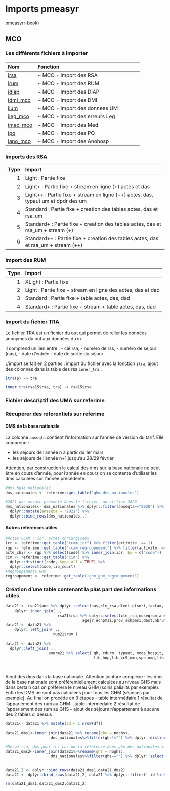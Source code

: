 # Imports pmeasyr

[pmeasyrr-book](https://guillaumepressiat.github.io/pmeasyr-book/import-des-donn%C3%A9es.html#mco))


## MCO 

### Les différents fichiers à importer 
|Nom       |Fonction                           |
|:---------|:----------------------------------|
|[irsa](https://guillaumepressiat.github.io/pmeasyr/reference/irsa.html)      |~ MCO - Import des RSA             |
|[irum](https://guillaumepressiat.github.io/pmeasyr/reference/irum.html)      |~ MCO - Import des RUM             |
|[idiap](https://guillaumepressiat.github.io/pmeasyr/reference/idiap.html)     |~ MCO - Import des DIAP            |
|[idmi_mco](https://guillaumepressiat.github.io/pmeasyr/reference/idmi_mco.html)  |~ MCO - Import des DMI             |
|[iium](https://guillaumepressiat.github.io/pmeasyr/reference/iium.html)      |~ MCO - Import des donnees UM      |
|[ileg_mco](https://guillaumepressiat.github.io/pmeasyr/reference/ileg_mco.html)  |~ MCO - Import des erreurs Leg     |
|[imed_mco](https://guillaumepressiat.github.io/pmeasyr/reference/imed_mco.html)  |~ MCO - Import des Med             |
|[ipo](https://guillaumepressiat.github.io/pmeasyr/reference/ipo.html)       |~ MCO - Import des PO              |
|[iano_mco](https://guillaumepressiat.github.io/pmeasyr/reference/iano_mco.html)  |~ MCO - Import des Anohosp         |


### Imports des RSA

 Type|Import                                                                               |
|----:|:------------------------------------------------------------------------------------|
|    1|Light      : Partie fixe                                                             |
|    2|Light+     : Partie fixe + stream en ligne (+) actes et das                          |
|    3|Light++    : Partie fixe + stream en ligne (++) actes, das, typaut um et dpdr des um |
|    4|Standard   : Partie fixe + creation des tables actes, das et rsa_um                  |
|    5|Standard+  : Partie fixe + creation des tables actes, das et rsa_um + stream (+)     |
|    6|Standard++ : Partie fixe + creation des tables actes, das et rsa_um + stream (++)    |

### Import des RUM

| Type|Import                                                          |
|----:|:---------------------------------------------------------------|
|    1|XLight    : Partie fixe                                         |
|    2|Light     : Partie fixe + stream en ligne des actes, das et dad |
|    3|Standard  : Partie fixe + table actes, das, dad                 |
|    4|Standard+ : Partie fixe + stream + table actes, das, dad        |

### Import du fichier TRA

Le fichier TRA est un fichier du out qui permet de relier les données anonymes du out aux données du in.

Il comprend un lien entre :
- clé rsa,
- numéro de rss, 
- numéro de sejour (nas),
- date d’entrée
- date de sortie du séjour

L'import se fait en 2 parties : import du fichier avec la fonction ```itra```, ajout des colonnes dans la table des rsa ```inner_tra``` .
```r

itra(p) -> tra

inner_tra(rsa15$rsa, tra) -> rsa15$rsa

```

### Fichier descriptif des UMA sur referime


### Récupérer des référentiels sur referime

#### DMS de la base nationale

La colonne ```anseqta``` contient l'information sur l'année de version du tarif. Elle comprend :

- les séjours de l'année n à partir du 1er mars 
- les séjours de l'année n+1 jusqu'au 28/29 février

Attention, par construction le calcul des dms sur la base nationale ne peut être en cours d'année, pour l'année en cours on se contente d'utiliser les dms calculées sur l'année précédente.

```r
#dms base nationales
dms_nationales <- referime::get_table("ghm_dms_nationales")

#2021 pas encore présente dans le fichier, on utilise 2020
dms_nationales<- dms_nationales %>% dplyr::filter(anseqta=="2020") %>%
  dplyr::mutate(anseqta = "2021") %>%
  dplyr::bind_rows(dms_nationales,.)
```

#### Autres références utiles
```r
#Actes CCAM : icr, actes chriurgicaux
icr <- referime::get_table("ccam_icr") %>% filter(activite  == 1)
rgp <- referime::get_table("ccam_regroupement") %>% filter(activite  == 1, regroupement == "ADC")
acte_chir <- rgp %>% select(code) %>% inner_join(icr, by = c("code"))
cim <- referime::get_table("cim") %>%
  dplyr::distinct(code,.keep_all = TRUE) %>%
  dplyr::select(code,lib_court)
#Regroupements GHM
regroupement <- referime::get_table('ghm_ghm_regroupement')

```


### Création d'une table contenant la plus part des informations utiles
```r
data21 <- rsa21$ano %>% dplyr::select(nas,cle_rsa,dtent,dtsort,factam, pbcmu, motnofact, typecont )  %>%
    dplyr::inner_join( .,
                       rsa21$rsa %>% dplyr::select(cle_rsa,noseqrum,anseqta,ansor,moissor,ghm,noghs,sexe,agean,
                                  agejr,echpmsi,prov,schpmsi,dest,nbrum,duree)) 
data21 <- data21 %>%
    dplyr::left_join( .,
                     rum21$rum )

data21 <- data21 %>%
  dplyr::left_join( .,
                   amurm21 %>% select( gh, cdurm, typaut, mode_hospit, nohop, 
                                       lib_hop,lib_cc9_uma,spe_uma,lib_spe_uma) ) 

  
```

Ajout des dms dans la base nationale. Attention jointure complexe : les dms de la base nationale sont préférentiellement calculées au niveau GHS mais dans certain cas on préfèrera le niveau GHM (soins palialits par exemple). Enfin les DMS ne sont pas calculées pour tous les GHM (séances par exemple). Au final on procède en 3 étapes
- table intermédaire 1 résultat de l'appariement des rum au GHM
- table intermédaire 2 résultat de l'appariement des rum au GHS
- ajout des séjours n'appartenant à aucune des 2 tables ci dessus


```r
data21<- data21 %>% mutate(id = 1:nrow(df))

data21_dms1<-inner_join(data21 %>% rename(ghs = noghs),
                    dms_nationales%>%filter(ghs!="") %>% dplyr::distinct(anseqta,ghs,.keep_all = T) )

#Merge rsa, dms pour les cas ou la référence dans ghm_dms_nationales = ghm
data21_dms2<-inner_join(data21%>%rename(ghs = noghs),
                    dms_nationales%>%filter(ghs=="") %>% dplyr::select(-ghs) %>%  dplyr::distinct(anseqta,ghm,.keep_all = T)  )


data21_2 <- dplyr::bind_rows(data21_dms1,data21_dms2)
data21 <- dplyr::bind_rows(data21_2, data21 %>% dplyr::filter(! id %in% c(data21_dms1$id,data21_dms2$id) ) )

rm(data21_dms1,data21_dms2,data21_2) 

```